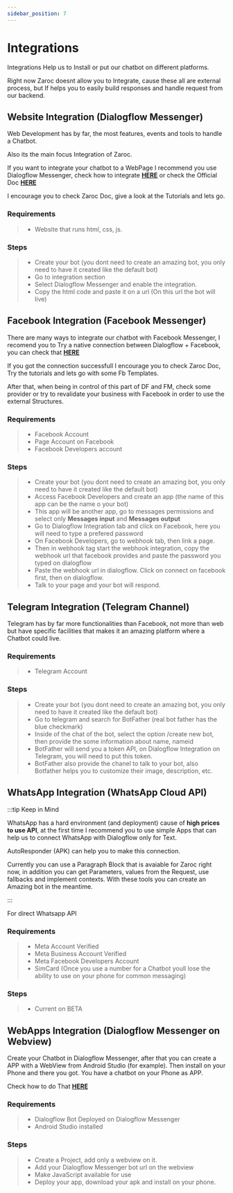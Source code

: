 ```yaml
---
sidebar_position: 7
---
```


# Integrations


Integrations Help us to Install or put our chatbot on different platforms.

Right now Zaroc doesnt allow you to Integrate, cause these all are external process, but If helps you to easily build responses and handle request from our backend.

<Tabs>
<TabItem value="web" label="Web">

## Website Integration (Dialogflow Messenger)

Web Development has by far, the most features, events and tools to handle a Chatbot.

Also its the main focus Integration of Zaroc.

If you want to integrate your chatbot to a WebPage I recommend you use Dialogflow Messenger, check how to integrate [**HERE**](https://cloud.google.com/dialogflow/es/docs/integrations/dialogflow-messenger) or check the Official Doc [**HERE**](https://cloud.google.com/dialogflow/es/docs/integrations/dialogflow-messenger)

I encourage you to check Zaroc Doc, give a look at the Tutorials and lets go.

### Requirements

> - Website that runs html, css, js.

### Steps

> - Create your bot (you dont need to create an amazing bot, you only need to have it created like the default bot)
> - Go to integration section
> - Select Dialogflow Messenger and enable the integration.
> - Copy the html code and paste it on a url (On this url the bot will live)

</TabItem>
<TabItem value="facebook" label="Facebook">

## Facebook Integration (Facebook Messenger)

There are many ways to integrate our chatbot with Facebook Messenger, I recomend you to Try a native connection between Dialogflow + Facebook, you can check that [**HERE**](https://google.com)

If you got the connection successfull I encourage you to check Zaroc Doc, Try the tutorials and lets go with some Fb Templates.

After that, when being in control of this part of DF and FM, check some provider or try to revalidate your business with Facebook in order to use the external Structures.

### Requirements

> - Facebook Account
> - Page Account on Facebook
> - Facebook Developers account

### Steps

> - Create your bot (you dont need to create an amazing bot, you only need to have it created like the default bot)
> - Access Facebook Developers and create an app (the name of this app can be the name o your bot)
> - This app will be another app, go to messages permissions and select only **Messages input** and **Messages output**
> - Go to Dialogflow Integration tab and click on Facebook, here you will need to type a prefered password
> - On Facebook Developers, go to webhook tab, then link a page.
> - Then in webhook tag start the webhook integration, copy the webhook url that facebook provides and paste the password you typed on dialogflow
> - Paste the webhook url in dialogflow. Click on connect on facebook first, then on dialogflow.
> - Talk to your page and your bot will respond.

</TabItem>

<TabItem value="telegram" label="Telegram">

## Telegram Integration (Telegram Channel)

Telegram has by far more functionalities than Facebook, not more than web but have specific facilities that makes it an amazing platform where a Chatbot could live.

### Requirements

> - Telegram Account

### Steps

> - Create your bot (you dont need to create an amazing bot, you only need to have it created like the default bot)
> - Go to telegram and search for BotFather (real bot father has the blue checkmark)
> - Inside of the chat of the bot, select the option /create new bot, then provide the some information about name, nameid
> - BotFather will send you a token API, on Dialogflow Integration on Telegram, you will need to put this token.
> - BotFather also provide the chanel to talk to your bot, also Botfather helps you to customize their image, description, etc.

</TabItem>

<TabItem value="WhatsApp" label="WhatsApp">

## WhatsApp Integration (WhatsApp Cloud API)

:::tip Keep in Mind

WhatsApp has a hard environment (and deployment) cause of **high prices to use API**, at the first time I recommend you to use simple Apps that can help us to connect WhatsApp with Dialogflow only for Text.

AutoResponder (APK) can help you to make this connection.

Currently you can use a Paragraph Block that is avaiable for Zaroc right now, in addition you can get Parameters, values from the Request, use fallbacks and implement contexts. With these tools you can create an Amazing bot in the meantime.

:::

For direct Whatsapp API

### Requirements

> - Meta Account Verified
> - Meta Business Account Verified
> - Meta Facebook Developers Account
> - SimCard (Once you use a number for a Chatbot youll lose the ability to use on your phone for common messaging)

### Steps

> - Current on BETA

</TabItem>

<TabItem value="webApp" label="webApp">

## WebApps Integration (Dialogflow Messenger on Webview)

Create your Chatbot in Dialogflow Messenger, after that you can create a APP with a WebView from Android Studio (for example). Then install on your Phone and there you got. You have a chatbot on your Phone as APP.

Check how to do That [**HERE**](https://google.com)

### Requirements

> - Dialogflow Bot Deployed on Dialogflow Messenger
> - Android Studio installed

### Steps

> - Create a Project, add only a webview on it.
> - Add your Dialogflow Messenger bot url on the webview
> - Make JavaScript available for use
> - Deploy your app, download your apk and install on your phone.

</TabItem>

</Tabs>
